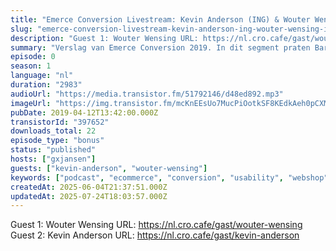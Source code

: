 ```yaml
---
title: "Emerce Conversion Livestream: Kevin Anderson (ING) & Wouter Wensing (ISM eCompany)"
slug: "emerce-conversion-livestream-kevin-anderson-ing-wouter-wensing-ism-ecompany"
description: "Guest 1: Wouter Wensing URL: https://nl.cro.cafe/gast/wouter-wensing\nGuest 2: Kevin Anderson URL: https://nl.cro.cafe/gast/kevin-anderson"
summary: "Verslag van Emerce Conversion 2019. In dit segment praten Bart van der Meer en Guido met Wouter Wensing van ISM eCompany en Kevin Anderson van ING."
episode: 0
season: 1
language: "nl"
duration: "2983"
audioUrl: "https://media.transistor.fm/51792146/d48ed892.mp3"
imageUrl: "https://img.transistor.fm/mcKnEEsUo7MucPiOotkSF8KEdkAeh0pCXMrmzS5xKnE/rs:fill:0:0:1/w:3000/h:3000/q:60/aHR0cHM6Ly9pbWct/dXBsb2FkLXByb2R1/Y3Rpb24udHJhbnNp/c3Rvci5mbS9lcGlz/b2RlLzM5NzY1Mi8x/NjA1MDQxMDA2LWFy/dHdvcmsuanBn.webp"
pubDate: 2019-04-12T13:42:00.000Z
transistorId: "397652"
downloads_total: 22
episode_type: "bonus"
status: "published"
hosts: ["gxjansen"]
guests: ["kevin-anderson", "wouter-wensing"]
keywords: ["podcast", "ecommerce", "conversion", "usability", "webshop", "english"]
createdAt: 2025-06-04T21:37:51.000Z
updatedAt: 2025-07-24T18:03:57.000Z
---
```


Guest 1: Wouter Wensing URL: https://nl.cro.cafe/gast/wouter-wensing
Guest 2: Kevin Anderson URL: https://nl.cro.cafe/gast/kevin-anderson
